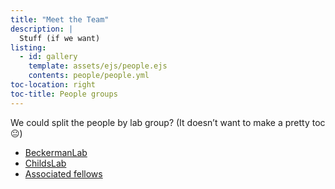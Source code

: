 ```yaml
---
title: "Meet the Team"
description: |
  Stuff (if we want)
listing:
  - id: gallery
    template: assets/ejs/people.ejs
    contents: people/people.yml
toc-location: right
toc-title: People groups
---
```


We could split the people by lab group? (It doesn't want to make a pretty toc 😐)

-   [BeckermanLab](#beckermanlab)
-   [ChildsLab](#childslab)
-   [Associated fellows](#fellows)

::: {#gallery}
:::